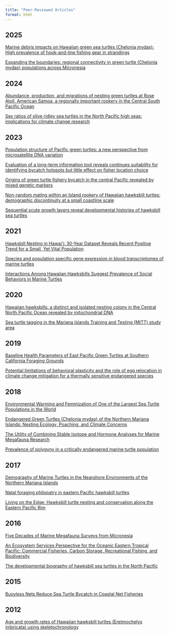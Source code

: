 ```yaml
---
title: "Peer-Reviewed Articles"
format: html
---
```


## 2025
::: {.grid}

::: {.card}
[Marine debris impacts on Hawaiian green sea turtles (Chelonia mydas): High prevalence of hook-and-line fishing gear in strandings](https://www.sciencedirect.com/science/article/pii/S0025326X25003443)
:::

::: {.card}
[Expanding the boundaries: regional connectivity in green turtle (Chelonia mydas) populations across Micronesia](https://www.frontiersin.org/journals/marine-science/articles/10.3389/fmars.2025.1558792/full)
:::

:::

## 2024
::: {.grid}

::: {.card}
[Abundance, production, and migrations of nesting green turtles at Rose Atoll, American Samoa, a regionally important rookery in the Central South Pacific Ocean](https://www.frontiersin.org/journals/marine-science/articles/10.3389/fmars.2024.1403240/full)
:::

::: {.card}
[Sex ratios of olive ridley sea turtles in the North Pacific high seas: implications for climate change research](https://www.int-res.com/abstracts/meps/v748/meps14703)
:::

:::

## 2023
::: {.grid}

::: {.card}
[Population structure of Pacific green turtles: a new perspective from microsatellite DNA variation](https://www.frontiersin.org/journals/marine-science/articles/10.3389/fmars.2023.1116941/full)
:::

::: {.card}
[Evaluation of a long-term information tool reveals continues suitability for identifying bycatch hotspots but little effect on fisher location choice](https://www.sciencedirect.com/science/article/pii/S0006320723000125?via%3Dihub)
:::

::: {.card}
[Origins of green turtle fishery bycatch in the central Pacific revealed by mixed genetic markers](https://www.frontiersin.org/journals/marine-science/articles/10.3389/fmars.2023.1112842/full)
:::

::: {.card}
[Non-random mating within an Island rookery of Hawaiian hawksbill turtles: demographic discontinuity at a small coastline scale](https://royalsocietypublishing.org/doi/10.1098/rsos.221547)
:::

::: {.card}
[Sequential scute growth layers reveal developmental histories of hawksbill sea turtles](https://link.springer.com/article/10.1007/s00227-023-04229-w)
:::

:::

## 2021
::: {.grid}

::: {.card}
[Hawksbill Nesting in Hawai'i: 30-Year Dataset Reveals Recent Positive Trend for a Small, Yet Vital Population](https://www.frontiersin.org/journals/marine-science/articles/10.3389/fmars.2021.770424/full)
:::

::: {.card}
[Species and population specific gene expression in blood transcriptomes of marine turtles](https://bmcgenomics.biomedcentral.com/articles/10.1186/s12864-021-07656-5)
:::

::: {.card}
[Interactions Among Hawaiian Hawksbills Suggest Prevalence of Social Behaviors in Marine Turtles](https://bioone.org/journals/chelonian-conservation-and-biology/volume-20/issue-2/CCB-1481.1/Interactions-Among-Hawaiian-Hawksbills-Suggest-Prevalence-of-Social-Behaviors-in/10.2744/CCB-1481.1.short)
:::

:::

## 2020
::: {.grid}

::: {.card}
[Hawaiian hawksbills: a distinct and isolated nesting colony in the Central North Pacific Ocean revealed by mitochondrial DNA](https://link.springer.com/article/10.1007/s10592-020-01287-1)
:::

::: {.card}
[Sea turtle tagging in the Mariana Islands Training and Testing (MITT) study area](https://www.navfac.navy.mil/Portals/68/Documents/Environmental/NEPA/FinalReports/SeaTurtleTaggingMITT.pdf)
:::

:::

## 2019
::: {.grid}

::: {.card}
[Baseline Health Parameters of East Pacific Green Turtles at Southern California Foraging Grounds](https://bioone.org/journals/chelonian-conservation-and-biology/volume-18/issue-2/CCB-1347.1/Baseline-Health-Parameters-of-East-Pacific-Green-Turtles-at-Southern/10.2744/CCB-1347.1.short)
:::

::: {.card}
[Potential limitations of behavioral plasticity and the role of egg relocation in climate change mitigation for a thermally sensitive endangered species](https://onlinelibrary.wiley.com/doi/full/10.1002/ece3.4774)
:::

:::

## 2018
::: {.grid}

::: {.card}
[Environmental Warming and Feminization of One of the Largest Sea Turtle Populations in the World](https://www.cell.com/current-biology/fulltext/S0960-9822%2817%2931539-7?inline-read-more)
:::

::: {.card}
[Endangered Green Turtles (Chelonia mydas) of the Northern Mariana Islands: Nesting Ecology, Poaching, and Climate Concerns](https://www.frontiersin.org/journals/marine-science/articles/10.3389/fmars.2017.00428/full)
:::

::: {.card}
[The Utility of Combining Stable Isotope and Hormone Analyses for Marine Megafauna Research](https://www.frontiersin.org/journals/marine-science/articles/10.3389/fmars.2018.00338/full)
:::

::: {.card}
[Prevalence of polygyny in a critically endangered marine turtle population](https://www.sciencedirect.com/science/article/abs/pii/S0022098117304501#:~:text=Using%20six%20highly%20polymorphic%20microsatellite,a%20common%20mating%20structure%20for)
:::

:::

## 2017
::: {.grid}

::: {.card}
[Demography of Marine Turtles in the Nearshore Environments of the Northern Mariana Islands](https://bioone.org/journals/pacific-science/volume-71/issue-3/71.3.3/Demography-of-Marine-Turtles-in-the-Nearshore-Environments-of-the/10.2984/71.3.3.full)
:::

::: {.card}
[Natal foraging philopatry in eastern Pacific hawksbill turtles](https://royalsocietypublishing.org/doi/10.1098/rsos.170153)
:::

::: {.card}
[Living on the Edge: Hawksbill turtle nesting and conservation along the Eastern Pacific Rim](https://www.researchgate.net/publication/318381176_Living_on_the_Edge_Hawksbill_turtle_nesting_and_conservation_along_the_Eastern_Pacific_Rim)
:::

:::

## 2016
::: {.grid}

::: {.card}
[Five Decades of Marine Megafauna Surveys from Micronesia](https://www.frontiersin.org/journals/marine-science/articles/10.3389/fmars.2015.00116/full)
:::

::: {.card}
[An Ecosystem Services Perspective for the Oceanic Eastern Tropical Pacific: Commercial Fisheries, Carbon Storage, Recreational Fishing, and Biodiversity](https://www.frontiersin.org/journals/marine-science/articles/10.3389/fmars.2016.00050/full)
:::

::: {.card}
[The developmental biography of hawksbill sea turtles in the North Pacific](https://onlinelibrary.wiley.com/doi/full/10.1002/ece3.2034)
:::

:::

## 2015
::: {.grid}

::: {.card}
[Buoyless Nets Reduce Sea Turtle Bycatch in Coastal Net Fisheries](https://conbio.onlinelibrary.wiley.com/doi/full/10.1111/conl.12176)
:::

:::

## 2012
::: {.grid}

::: {.card}
[Age and growth rates of Hawaiian hawksbill turtles (Eretmochelys imbricata) using skeletochronology](https://link.springer.com/article/10.1007/s00227-012-2058-7)
:::

:::




